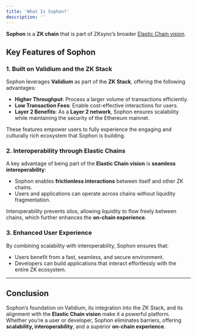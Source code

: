 ```yaml
---
title: 'What Is Sophon?'
description: ''
---
```


**Sophon** is a **ZK chain** that is part of ZKsync’s broader [Elastic Chain vision](https://zksync.mirror.xyz/BqdsMuLluf6AlWBgWOKoa587eQcFZq20zTf7dYblxsU).  

## Key Features of Sophon

### 1. **Built on Validium and the ZK Stack**

Sophon leverages **Validium** as part of the **ZK Stack**, offering the following advantages:
- **Higher Throughput**: Process a larger volume of transactions efficiently.
- **Low Transaction Fees**: Enable cost-effective interactions for users.
- **Layer 2 Benefits**: As a **Layer 2 network**, Sophon ensures scalability while maintaining the security of the Ethereum mainnet.

<Warning>These features empower users to fully experience the engaging and culturally rich ecosystem that Sophon is building.</Warning>

### 2. **Interoperability through Elastic Chains**

A key advantage of being part of the **Elastic Chain vision** is **seamless interoperability**:
- Sophon enables **frictionless interactions** between itself and other ZK chains.  
- Users and applications can operate across chains without liquidity fragmentation.

<Note>Interoperability prevents silos, allowing liquidity to flow freely between chains, which further enhances the **on-chain experience**.</Note>

### 3. **Enhanced User Experience**

By combining scalability with interoperability, Sophon ensures that:
- Users benefit from a fast, seamless, and secure environment.
- Developers can build applications that interact effortlessly with the entire ZK ecosystem.

---

## Conclusion

Sophon’s foundation on Validium, its integration into the ZK Stack, and its alignment with the **Elastic Chain vision** make it a powerful platform. Whether you’re a user or developer, Sophon eliminates barriers, offering **scalability, interoperability**, and a superior **on-chain experience**.
